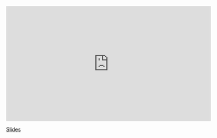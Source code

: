 <iframe width="560" height="315" src="https://www.youtube.com/embed/vKOvz1CfSQw" frameborder="0" allow="accelerometer; autoplay; encrypted-media; gyroscope; picture-in-picture" allowfullscreen></iframe>

[Slides](https://sta-363-s20.lucymcgowan.com/slides/16-decision-trees-reg-pruning.html#1)
